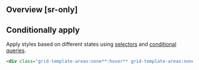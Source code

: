 ## Overview [sr-only]
<Overview/>

## Conditionally apply
Apply styles based on different states using [selectors](/docs/state-selectors) and [conditional queries](/docs/conditional-queries).
```html
<div class="grid-template-areas:none**:hover** grid-template-areas:none**@sm** grid-template-areas:none**@dark** grid-template-areas:none**@print**">…</div>
```

